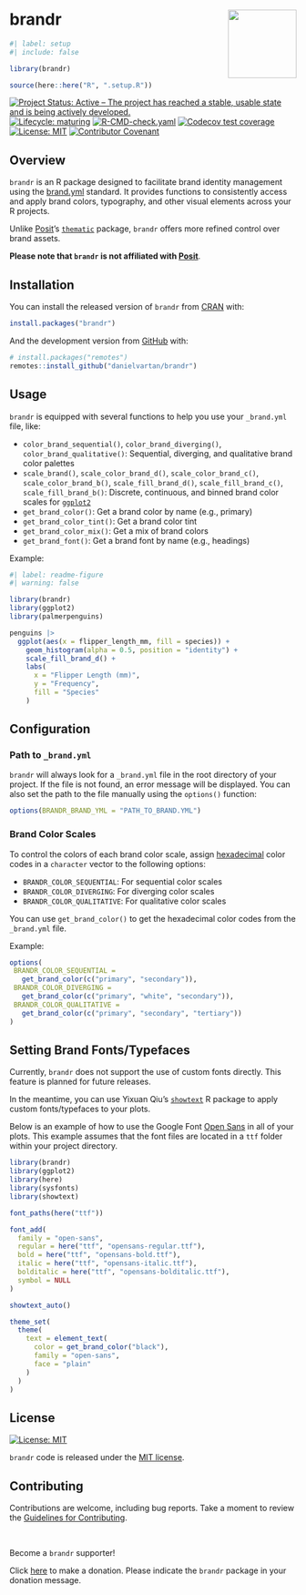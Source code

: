 # brandr <a href = "https://danielvartan.github.io/brandr/"><img src = "man/figures/logo.png" align="right" width="120" /></a>

<!-- quarto render -->

```r
#| label: setup
#| include: false

library(brandr)

source(here::here("R", ".setup.R"))
```

<!-- badges: start -->
[![Project Status: Active – The project has reached a stable, usable state and is being actively developed.](https://www.repostatus.org/badges/latest/active.svg)](https://www.repostatus.org/#active)
[![Lifecycle: maturing](https://img.shields.io/badge/lifecycle-maturing-blue.svg)](https://lifecycle.r-lib.org/articles/stages.html#maturing)
[![R-CMD-check.yaml](https://github.com/danielvartan/brandr/actions/workflows/check-standard.yaml/badge.svg)](https://github.com/danielvartan/brandr/actions/workflows/check-standard.yaml)
[![Codecov test coverage](https://codecov.io/gh/danielvartan/brandr/branch/main/graph/badge.svg)](https://app.codecov.io/gh/danielvartan/brandr?branch=main)
[![License: MIT](https://img.shields.io/badge/license-MIT-green)](https://opensource.org/license/mit)
[![Contributor Covenant](https://img.shields.io/badge/Contributor%20Covenant-2.1-4baaaa.svg)](https://www.contributor-covenant.org/version/2/1/code_of_conduct/)
<!-- badges: end -->

## Overview

`brandr` is an R package designed to facilitate brand identity management using the [brand.yml](https://posit-dev.github.io/brand-yml/) standard. It provides functions to consistently access and apply brand colors, typography, and other visual elements across your R projects.

Unlike [Posit](https://posit.co/)'s [`thematic`](https://rstudio.github.io/thematic/) package, `brandr` offers more refined control over brand assets.

**Please note that `brandr` is not affiliated with [Posit](https://posit.co/)**.

## Installation

You can install the released version of `brandr` from [CRAN](https://CRAN.R-project.org) with:

```r
install.packages("brandr")
```

And the development version from [GitHub](https://github.com/) with:

```r
# install.packages("remotes")
remotes::install_github("danielvartan/brandr")
```

## Usage

`brandr` is equipped with several functions to help you use your `_brand.yml` file, like:

- `color_brand_sequential()`, `color_brand_diverging()`, `color_brand_qualitative()`: Sequential, diverging, and qualitative brand color palettes
- `scale_brand()`, `scale_color_brand_d()`, `scale_color_brand_c()`, `scale_color_brand_b()`, `scale_fill_brand_d()`, `scale_fill_brand_c()`, `scale_fill_brand_b()`: Discrete, continuous, and binned brand color scales for [`ggplot2`](https://ggplot2.tidyverse.org/)
- `get_brand_color()`: Get a brand color by name (e.g., primary)
- `get_brand_color_tint()`: Get a brand color tint
- `get_brand_color_mix()`: Get a mix of brand colors
- `get_brand_font()`: Get a brand font by name (e.g., headings)

Example:

```r
#| label: readme-figure
#| warning: false

library(brandr)
library(ggplot2)
library(palmerpenguins)

penguins |>
  ggplot(aes(x = flipper_length_mm, fill = species)) +
    geom_histogram(alpha = 0.5, position = "identity") +
    scale_fill_brand_d() +
    labs(
      x = "Flipper Length (mm)",
      y = "Frequency",
      fill = "Species"
    )
```

## Configuration

### Path to `_brand.yml`

`brandr` will always look for a `_brand.yml` file in the root directory of your project. If the file is not found, an error message will be displayed. You can also set the path to the file manually using the `options()` function:

```r
options(BRANDR_BRAND_YML = "PATH_TO_BRAND.YML")
```

### Brand Color Scales

To control the colors of each brand color scale, assign [hexadecimal](https://en.wikipedia.org/wiki/Web_colors) color codes in a `character` vector to the following options:

- `BRANDR_COLOR_SEQUENTIAL`: For sequential color scales
- `BRANDR_COLOR_DIVERGING`:  For diverging color scales
- `BRANDR_COLOR_QUALITATIVE`: For qualitative color scales

You can use `get_brand_color()` to get the hexadecimal color codes from the `_brand.yml` file.

Example:

```r
options(
 BRANDR_COLOR_SEQUENTIAL =
   get_brand_color(c("primary", "secondary")),
 BRANDR_COLOR_DIVERGING =
   get_brand_color(c("primary", "white", "secondary")),
 BRANDR_COLOR_QUALITATIVE =
   get_brand_color(c("primary", "secondary", "tertiary"))
)
```

## Setting Brand Fonts/Typefaces

Currently, `brandr` does not support the use of custom fonts directly. This feature is planned for future releases.

In the meantime, you can use Yixuan Qiu's [`showtext`](https://doi.org/10.32614/CRAN.package.showtext) R package to apply custom fonts/typefaces to your plots.

Below is an example of how to use the Google Font [Open Sans](https://fonts.google.com/specimen/Open+Sans) in all of your plots. This example assumes that the font files are located in a `ttf` folder within your project directory.

```r
library(brandr)
library(ggplot2)
library(here)
library(sysfonts)
library(showtext)

font_paths(here("ttf"))

font_add(
  family = "open-sans",
  regular = here("ttf", "opensans-regular.ttf"),
  bold = here("ttf", "opensans-bold.ttf"),
  italic = here("ttf", "opensans-italic.ttf"),
  bolditalic = here("ttf", "opensans-bolditalic.ttf"),
  symbol = NULL
)

showtext_auto()

theme_set(
  theme(
    text = element_text(
      color = get_brand_color("black"),
      family = "open-sans",
      face = "plain"
    )
  )
)
```

## License

[![License:
MIT](https://img.shields.io/badge/license-MIT-green)](https://opensource.org/license/mit)

`brandr` code is released under the [MIT license](https://opensource.org/license/mit).

## Contributing

Contributions are welcome, including bug reports. Take a moment to review the [Guidelines for Contributing](https://danielvartan.github.io/brandr/CONTRIBUTING.html).

<br>

Become a `brandr` supporter!

Click [here](https://github.com/sponsors/danielvartan) to make a donation. Please indicate the `brandr` package in your donation message.
